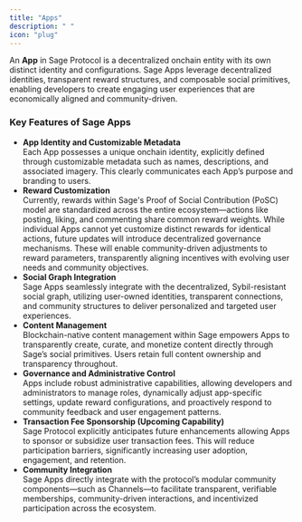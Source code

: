 ```yaml
---
title: "Apps"
description: " "
icon: "plug"
---
```


An **App** in Sage Protocol is a decentralized onchain entity with its own distinct identity and  configurations. Sage Apps leverage decentralized identities, transparent reward structures, and composable social primitives, enabling developers to create engaging user experiences that are economically aligned and community-driven.

### Key Features of Sage Apps

- **App Identity and Customizable Metadata**\
  Each App possesses a unique onchain identity, explicitly defined through customizable metadata such as names, descriptions, and associated imagery. This clearly communicates each App’s purpose and branding to users.
- **Reward Customization**\
  Currently, rewards within Sage's Proof of Social Contribution (PoSC) model are standardized across the entire ecosystem—actions like posting, liking, and commenting share common reward weights. While individual Apps cannot yet customize distinct rewards for identical actions, future updates will introduce decentralized governance mechanisms. These will enable community-driven adjustments to reward parameters, transparently aligning incentives with evolving user needs and community objectives.
- **Social Graph Integration**\
  Sage Apps seamlessly integrate with the decentralized, Sybil-resistant social graph, utilizing user-owned identities, transparent connections, and community structures to deliver personalized and targeted user experiences.
- **Content Management**\
  Blockchain-native content management within Sage empowers Apps to transparently create, curate, and monetize content directly through Sage’s social primitives. Users retain full content ownership and transparency throughout.
- **Governance and Administrative Control**\
  Apps include robust administrative capabilities, allowing developers and administrators to manage roles, dynamically adjust app-specific settings, update reward configurations, and proactively respond to community feedback and user engagement patterns.
- **Transaction Fee Sponsorship (Upcoming Capability)**\
  Sage Protocol explicitly anticipates future enhancements allowing Apps to sponsor or subsidize user transaction fees. This will reduce participation barriers, significantly increasing user adoption, engagement, and retention.
- **Community Integration**\
  Sage Apps directly integrate with the protocol’s modular community components—such as Channels—to facilitate transparent, verifiable memberships, community-driven interactions, and incentivized participation across the ecosystem.